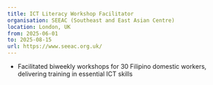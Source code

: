 ```yaml
---
title: ICT Literacy Workshop Facilitator
organisation: SEEAC (Southeast and East Asian Centre)
location: London, UK
from: 2025-06-01
to: 2025-08-15
url: https://www.seeac.org.uk/
---
```


- Facilitated biweekly workshops for 30 Filipino domestic workers, delivering training in essential ICT skills
